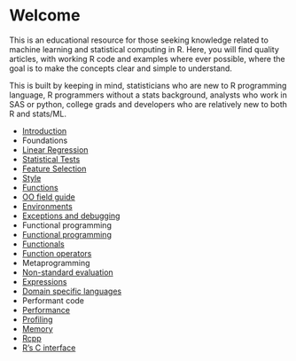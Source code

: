 # Welcome

This is an educational resource for those seeking knowledge related to machine learning and statistical computing in R.
Here, you will find quality articles, with working R code and examples where ever possible, where the goal is to make the concepts clear and simple to understand. 

This is built by keeping in mind, statisticians who are new to R programming language, R programmers without a stats background, analysts who work in SAS or python, college grads and developers who are relatively new to both R and stats/ML.

<ul class="toc">
  <li><a href="Introduction.html">Introduction</a></li>
<li class="dropdown-header">Foundations</li>
<li><a href="Linear-Regression.html">Linear Regression</a></li>
<li><a href="Statistical-Tests.html">Statistical Tests</a></li>
<li><a href="Variable-Selection-and-Importance-With-R.html">Feature Selection</a></li>
<li><a href="Style.html">Style</a></li>
<li><a href="Functions.html">Functions</a></li>
<li><a href="OO-essentials.html">OO field guide</a></li>
<li><a href="Environments.html">Environments</a></li>
<li><a href="Exceptions-Debugging.html">Exceptions and debugging</a></li>

<li class="dropdown-header">Functional programming</li>
<li><a href="Functional-programming.html">Functional programming</a></li>
<li><a href="Functionals.html">Functionals</a></li>
<li><a href="Function-operators.html">Function operators</a></li>

<li class="dropdown-header">Metaprogramming</li>
<li><a href="Computing-on-the-language.html">Non-standard evaluation</a></li>
<li><a href="Expressions.html">Expressions</a></li>
<li><a href="dsl.html">Domain specific languages</a></li>

<li class="dropdown-header">Performant code</li>
<li><a href="Performance.html">Performance</a></li>
<li><a href="Profiling.html">Profiling</a></li>
<li><a href="memory.html">Memory</a></li>
<li><a href="Rcpp.html">Rcpp</a></li>
<li><a href="C-interface.html">R's C interface</a></li>
</ul>
